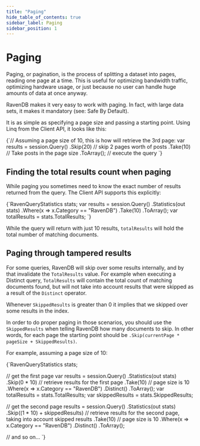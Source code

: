 ```yaml
---
title: "Paging"
hide_table_of_contents: true
sidebar_label: Paging
sidebar_position: 1
---
```



# Paging

Paging, or pagination, is the process of splitting a dataset into pages, reading one page at a time. This is useful for optimizing bandwidth traffic, optimizing hardware usage, or just because no user can handle huge amounts of data at once anyway.

RavenDB makes it very easy to work with paging. In fact, with large data sets, it makes it mandatory (see: Safe By Default).

It is as simple as specifying a page size and passing a starting point. Using Linq from the Client API, it looks like this:

<TabItem value="paging1" label="paging1">
<CodeBlock language="csharp">
{`// Assuming a page size of 10, this is how will retrieve the 3rd page:
var results = session.Query<BlogPost>()
	.Skip(20) // skip 2 pages worth of posts
	.Take(10) // Take posts in the page size
	.ToArray(); // execute the query
`}
</CodeBlock>
</TabItem>

## Finding the total results count when paging

While paging you sometimes need to know the exact number of results returned from the query. The Client API supports this explicitly:

<TabItem value="paging2" label="paging2">
<CodeBlock language="csharp">
{`RavenQueryStatistics stats;
var results = session.Query<BlogPost>()
	.Statistics(out stats)
	.Where(x => x.Category == "RavenDB")
	.Take(10)
	.ToArray();
var totalResults = stats.TotalResults;
`}
</CodeBlock>
</TabItem>

While the query will return with just 10 results, `totalResults` will hold the total number of matching documents.

## Paging through tampered results

For some queries, RavenDB will skip over some results internally, and by that invalidate the `TotalResults` value. For example when executing a Distinct query, `TotalResults` will contain the total count of matching documents found, but will not take into account results that were skipped as a result of the `Distinct` operator.

Whenever `SkippedResults` is greater than 0 it implies that we skipped over some results in the index.
    
In order to do proper paging in those scenarios, you should use the `SkippedResults` when telling RavenDB how many documents to skip. In other words, for each page the starting point should be `.Skip(currentPage * pageSize + SkippedResults)`.

For example, assuming a page size of 10:

<TabItem value="paging3" label="paging3">
<CodeBlock language="csharp">
{`RavenQueryStatistics stats;

// get the first page
var results = session.Query<BlogPost>()
	.Statistics(out stats)
	.Skip(0 * 10) // retrieve results for the first page
	.Take(10) // page size is 10
	.Where(x => x.Category == "RavenDB")
	.Distinct()
	.ToArray();
var totalResults = stats.TotalResults;
var skippedResults = stats.SkippedResults;

// get the second page
results = session.Query<BlogPost>()
	.Statistics(out stats)
	.Skip((1 * 10) + skippedResults) // retrieve results for the second page, taking into account skipped results
	.Take(10) // page size is 10
	.Where(x => x.Category == "RavenDB")
	.Distinct()
	.ToArray();

// and so on...
`}
</CodeBlock>
</TabItem>